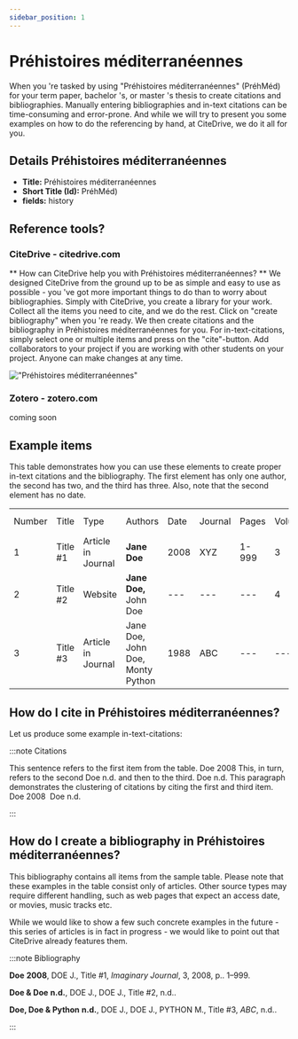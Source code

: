 ```yaml
---
sidebar_position: 1
---
```


# Préhistoires méditerranéennes

When you 're tasked by using "Préhistoires méditerranéennes" (PréhMéd) for your term paper, bachelor 's, or master 's thesis to create citations and bibliographies.
Manually entering bibliographies and in-text citations can be time-consuming and error-prone. And while we will try to present you some examples on how to do the referencing by hand, at CiteDrive, we do it all for you.

## Details  Préhistoires méditerranéennes
* **Title:** Préhistoires méditerranéennes
* **Short Title (Id):** PréhMéd)
* **fields:** history

## Reference tools?
### CiteDrive - citedrive.com
** How can CiteDrive help you with Préhistoires méditerranéennes? **
We designed CiteDrive from the ground up to be as simple and easy to use as possible - you 've got more important things to do than to worry about bibliographies. Simply with CiteDrive, you create a library for your work. Collect all the items you need to cite, and we do the rest. Click on "create bibliography" when you 're ready. We then create citations and the bibliography in Préhistoires méditerranéennes for you. For in-text-citations, simply select one or multiple items and press on the "cite"-button. Add collaborators to your project if you are working with other students on your project. Anyone can make changes at any time.


!["Préhistoires méditerranéennes"](images/prehistoires-mediterraneennes.svg "Choose Préhistoires méditerranéennes in the CiteDrive App")

### Zotero - zotero.com

coming soon

## Example items

This table demonstrates how you can use these elements to create proper in-text citations and the bibliography. The first element has only one author, the second has two, and the third has three. Also, note that the second element has no date.


<table>
  <tr>
   <td>Number
   </td>
   <td>Title
   </td>
   <td>Type
   </td>
   <td>Authors
   </td>
   <td>Date
   </td>
   <td>Journal
   </td>
   <td>Pages
   </td>
   <td>Volume
   </td>
   <td>Issue
   </td>
   <td>Access Date
   </td>
  </tr>
  <tr>
   <td>1
   </td>
   <td>Title #1
   </td>
   <td>Article in Journal
   </td>
   <td><strong>Jane Doe</strong>
   </td>
   <td>2008
   </td>
   <td>XYZ
   </td>
   <td>1-999
   </td>
   <td>3
   </td>
   <td>2
   </td>
   <td>--
   </td>
  </tr>
  <tr>
   <td>
2
   </td>
   <td>Title #2
   </td>
   <td>Website
   </td>
   <td><strong>Jane Doe, </strong>John Doe
   </td>
   <td>---
   </td>
   <td>---
   </td>
   <td>---
   </td>
   <td>4
   </td>
   <td>---
   </td>
   <td>2020-05-01
   </td>
  </tr>
  <tr>
   <td>3
   </td>
   <td>Title #3
   </td>
   <td>Article in Journal
   </td>
   <td>Jane Doe, John Doe, Monty Python
   </td>
   <td>1988
   </td>
   <td>ABC
   </td>
   <td>---
   </td>
   <td>---
   </td>
   <td>16
   </td>
   <td>---
   </td>
  </tr>
</table>



## How do I cite in  Préhistoires méditerranéennes?

Let us produce some example in-text-citations:

:::note Citations


This sentence refers to the first item from the table. Doe 2008 This, in turn, refers to the second Doe n.d.
and then to the third.  Doe n.d.
This paragraph demonstrates the clustering of citations by citing the first and third item. Doe 2008  Doe n.d.

:::

## How do I create a bibliography in Préhistoires méditerranéennes?

This bibliography contains all items from the sample table. Please note that these examples in the table consist only of articles. Other source types may require different handling, such as web pages that expect an access date, or movies, music tracks etc.

While we would like to show a few such concrete examples in the future - this series of articles is in fact in progress - we would like to point out that CiteDrive already features them.

:::note Bibliography

<b>Doe</b> <b>2008</b>, DOE J., Title #1, <i>Imaginary Journal</i>, 3, 2008, p.. 1–999.

<b>Doe &amp; Doe</b> <b>n.d.</b>, DOE J., DOE J., Title #2, n.d..

<b>Doe, Doe &amp; Python</b> <b>n.d.</b>, DOE J., DOE J., PYTHON M., Title #3, <i>ABC</i>, n.d..



:::


        